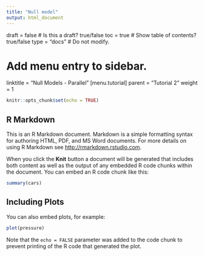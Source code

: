 ```yaml
---
title: "Null model"
output: html_document
---
```



draft = false  # Is this a draft? true/false
toc = true  # Show table of contents? true/false
type = "docs"  # Do not modify.

# Add menu entry to sidebar.
linktitle = "Null Models - Parallel"
[menu.tutorial]
parent = "Tutorial 2"
weight = 1


```r
knitr::opts_chunk$set(echo = TRUE)
```

## R Markdown

This is an R Markdown document. Markdown is a simple formatting syntax for authoring HTML, PDF, and MS Word documents. For more details on using R Markdown see <http://rmarkdown.rstudio.com>.

When you click the **Knit** button a document will be generated that includes both content as well as the output of any embedded R code chunks within the document. You can embed an R code chunk like this:

```r
summary(cars)
```

## Including Plots

You can also embed plots, for example:

```r
plot(pressure)
```

Note that the `echo = FALSE` parameter was added to the code chunk to prevent printing of the R code that generated the plot.
